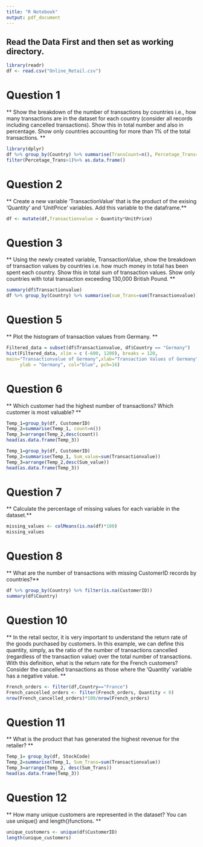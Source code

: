 ---
title: "R Notebook"
output: pdf_document
---


## Read the Data First and then set as working directory.
```{r}
library(readr)
df <- read.csv("Online_Retail.csv")
```

# Question 1
** Show the breakdown of the number of transactions by countries i.e., how many transactions are in the dataset for each country (consider all records including cancelled transactions). Show this in total number and also in percentage. Show only countries accounting for more than 1% of the total transactions. **
```{r}
library(dplyr)
df %>% group_by(Country) %>% summarise(TransCount=n(), Percetage_Trans=n()*100/nrow(df)) %>% 
filter(Percetage_Trans>1)%>% as.data.frame()
```

# Question 2
** Create a new variable ‘TransactionValue’ that is the product of the exising ‘Quantity’ and ‘UnitPrice’ variables. Add this variable to the dataframe.**
```{r}
df <- mutate(df,Transactionvalue = Quantity*UnitPrice)
```

# Question 3   
** Using the newly created variable, TransactionValue, show the breakdown of transaction values by countries i.e. how much money in total has been spent each country. Show this in total sum of transaction values. Show only countries with total transaction exceeding 130,000 British Pound. ** 
```{r}
summary(df$Transactionvalue)
df %>% group_by(Country) %>% summarise(sum_Trans=sum(Transactionvalue)) %>% filter(sum_Trans>130000) 
```

# Question 5
** Plot the histogram of transaction values from Germany. **
```{r}
Filtered_data = subset(df$Transactionvalue, df$Country == "Germany")
hist(Filtered_data, xlim = c (-600, 1200), breaks = 120,
main="Transactionvalue of Germany",xlab="Transaction Values of Germany",
     ylab = "Germany", col="blue", pch=16)
```

# Question 6    
** Which customer had the highest number of transactions? Which customer is most valuable? **
```{r}
Temp_1=group_by(df, CustomerID)
Temp_2=summarise(Temp_1, count=n())
Temp_3=arrange(Temp_2,desc(count))
head(as.data.frame(Temp_3))

Temp_1=group_by(df, CustomerID)
Temp_2=summarise(Temp_1, Sum_value=sum(Transactionvalue))
Temp_3=arrange(Temp_2,desc(Sum_value))
head(as.data.frame(Temp_3))
```

# Question 7
** Calculate the percentage of missing values for each variable in the dataset.**
```{r}
missing_values <- colMeans(is.na(df)*100)
missing_values
```

# Question 8
** What are the number of transactions with missing CustomerID records by countries?**
```{r}
df %>% group_by(Country) %>% filter(is.na(CustomerID))
summary(df$Country)
```

# Question 10 
** In the retail sector, it is very important to understand the return rate of 
the goods purchased by customers. In this example, we can define this quantity, simply, as the ratio of the number of transactions cancelled (regardless of the transaction value) over the total number of transactions. With this definition, what is the return rate for the French customers?  Consider the cancelled transactions as those where the ‘Quantity’ variable has a negative value. **
```{r}
French_orders <- filter(df,Country=="France")
French_cancelled_orders <- filter(French_orders, Quantity < 0)
nrow(French_cancelled_orders)*100/nrow(French_orders)
```
# Question 11   
** What is the product that has generated the highest revenue for the retailer? 
**
```{r}
Temp_1= group_by(df, StockCode)
Temp_2=summarise(Temp_1, Sum_Trans=sum(Transactionvalue))
Temp_3=arrange(Temp_2, desc(Sum_Trans))
head(as.data.frame(Temp_3))
```

# Question 12
** How many unique customers are represented in the dataset? You can use unique() and length()functions. **
```{r}
unique_customers <- unique(df$CustomerID)
length(unique_customers)
```









